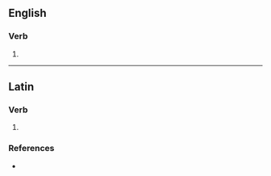 ==English==

===Verb===
{{head|en|verb form}}

# {{en-third-person singular of|supersede}}

----

==Latin==

===Verb===
{{la-verb-form|supersedēs}}

# {{inflection of|supersedeō||2|s|pres|actv|indc|lang=la}}

===References===
* {{R:du Cange}}